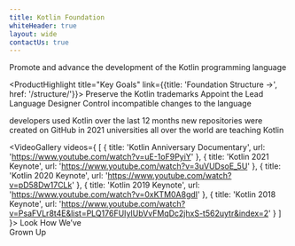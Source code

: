 ```yaml
---
title: Kotlin Foundation
whiteHeader: true
layout: wide
contactUs: true
---
```



<IntroBanner>Promote and&nbsp;advance the&nbsp;development of&nbsp;the&nbsp;Kotlin programming language</IntroBanner>

<ProductHighlight title="Key Goals" link={{title: 'Foundation Structure →', href: '/structure/'}}>
    <ProductHighlightItem icon={trademarkIcon}>
        Preserve the Kotlin trademarks
    </ProductHighlightItem>
    <ProductHighlightItem icon={designIcon}>
        Appoint the Lead Language Designer
    </ProductHighlightItem>
    <ProductHighlightItem icon={controlIcon}>
        Control incompatible changes to&nbsp;the&nbsp;language
    </ProductHighlightItem>
</ProductHighlight>

<ProductHighlight title="Kotlin Now">
    <ProductHighlightItem value="5M">
        developers used Kotlin over the last 12 months
    </ProductHighlightItem>
    <ProductHighlightItem value="250K">
        new repositories were created on GitHub in 2021
    </ProductHighlightItem>
    <ProductHighlightItem value="190">
        universities all over the world are teaching Kotlin
    </ProductHighlightItem>
</ProductHighlight>

<VideoGallery videos={
  [
    {
      title: 'Kotlin Anniversary Documentary',
      url: 'https://www.youtube.com/watch?v=uE-1oF9PyiY'
    },
    {
      title: 'Kotlin 2021 Keynote',
      url: 'https://www.youtube.com/watch?v=3uVUDsoE_5U'
    },
    {
      title: 'Kotlin 2020 Keynote',
      url: 'https://www.youtube.com/watch?v=pD58Dw17CLk'
    },
    {
      title: 'Kotlin 2019 Keynote',
      url: 'https://www.youtube.com/watch?v=0xKTM0A8gdI'
    },
    {
      title: 'Kotlin 2018 Keynote',
      url: 'https://www.youtube.com/watch?v=PsaFVLr8t4E&list=PLQ176FUIyIUbVvFMqDc2jhxS-t562uytr&index=2'
    }
  ]
}>
    Look How We’ve<br/>Grown Up
</VideoGallery>
